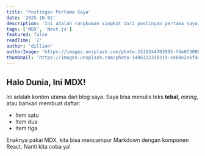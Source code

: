 ```yaml
---
title: 'Postingan Pertama Saya'
date: '2025-10-02'
description: 'Ini adalah rangkuman singkat dari postingan pertama saya yang dibuat menggunakan Next.js dan MDX. Keren banget!'
tags: ['MDX', 'Next.js']
featured: false
readTime: '2'
author: 'dillion'
authorImage: 'https://images.unsplash.com/photo-1519244703995-f4e0f30006d5?w=400&h=400&fit=crop&crop=face&auto=format&q=80'
thumbnail: 'https://images.unsplash.com/photo-1486312338219-ce68e2c6f44d?w=800&h=600&fit=crop&auto=format&q=80'
---
```


## Halo Dunia, Ini MDX!

Ini adalah konten utama dari blog saya. Saya bisa menulis teks **tebal**, *miring*, atau bahkan membuat daftar:

- Item satu
- Item dua
- Item tiga

Enaknya pakai MDX, kita bisa mencampur Markdown dengan komponen React. Nanti kita coba ya!